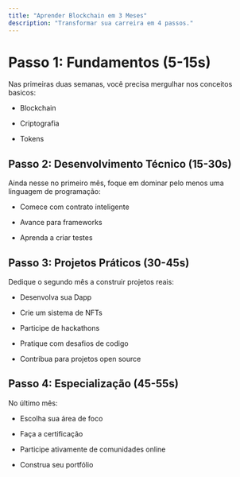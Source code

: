 ```yaml
---
title: "Aprender Blockchain em 3 Meses"
description: "Transformar sua carreira em 4 passos."
---
```


# Passo 1: Fundamentos (5-15s)

Nas primeiras duas semanas, você precisa mergulhar nos conceitos basicos:

* Blockchain

* Criptografia

* Tokens

## Passo 2: Desenvolvimento Técnico (15-30s)

Ainda nesse no primeiro mês, foque em dominar pelo menos uma linguagem de programação:

* Comece com contrato inteligente

* Avance para frameworks

* Aprenda a criar testes

## Passo 3: Projetos Práticos (30-45s)

Dedique o segundo mês a construir projetos reais:

* Desenvolva sua Dapp

* Crie um sistema de NFTs

* Participe de hackathons

* Pratique com desafios de codigo

* Contribua para projetos open source

## Passo 4: Especialização (45-55s)

No último mês:

* Escolha sua área de foco

* Faça a certificação

* Participe ativamente de comunidades online

* Construa seu portfólio